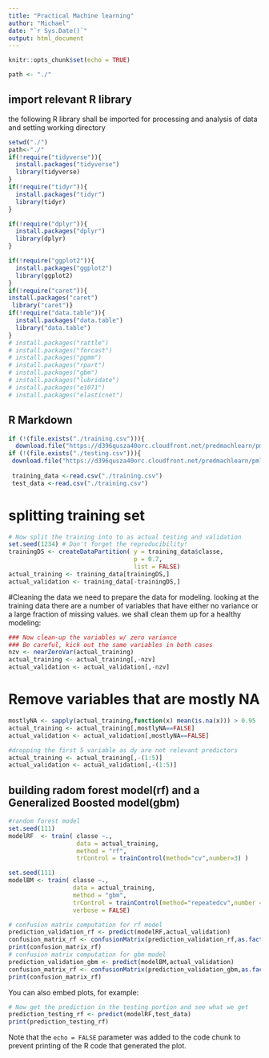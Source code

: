 ```yaml
---
title: "Practical Machine learning"
author: "Michael"
date: "`r Sys.Date()`"
output: html_document
---
```


```r
knitr::opts_chunk$set(echo = TRUE)

path <- "./"
```
## import relevant R library
the following R library shall be imported for processing and analysis of data and setting working directory

```r
setwd("./")
path<-"./"
if(!require("tidyverse")){
  install.packages("tidyverse")
  library(tidyverse)
}
if(!require("tidyr")){
  install.packages("tidyr")
  library(tidyr)
}

if(!require("dplyr")){
  install.packages("dplyr")
  library(dplyr)
}

if(!require("ggplot2")){
  install.packages("ggplot2")
  library(ggplot2)
}
if(!require("caret")){
install.packages("caret")
 library("caret")}
if(!require("data.table")){
  install.packages("data.table")
  library("data.table")
}
# install.packages("rattle")
# install.packages("forcast")
# install.packages("pgmm")
# install.packages("rpart")
# install.packages("gbm")
# install.packages("lubridate")
# install.packages("e1071")
# install.packages("elasticnet")
```
## R Markdown
```r
 
if (!(file.exists("./training.csv"))){
  download.file("https://d396qusza40orc.cloudfront.net/predmachlearn/pml-training.csv", destfile = paste(path, "training_data.csv", sep = "/"),method = "curl")}
if (!(file.exists("./testing.csv"))){
 download.file("https://d396qusza40orc.cloudfront.net/predmachlearn/pml-testing.csv", destfile = paste(path, "test_data.csv", sep = "/"),method = "curl")}
 
 training_data <-read.csv("./training.csv")
 test_data <-read.csv("./training.csv")
```

# splitting training set
```r
# Now split the training into to as actual testing and validation
set.seed(1234) # Don't forget the reproducibility!
trainingDS <- createDataPartition( y = training_data$classe,
                                   p = 0.7,
                                   list = FALSE)
actual_training <- training_data[trainingDS,]
actual_validation <- training_data[-trainingDS,]

```
#Cleaning the data
we need to prepare the data for modeling. looking at the training data  there are a number of variables that have either no variance or a large fraction of missing values. we shall clean them up for a healthy modeling:
```r
### Now clean-up the variables w/ zero variance
### Be careful, kick out the same variables in both cases
nzv <- nearZeroVar(actual_training)
actual_training <- actual_training[,-nzv]
actual_validation <- actual_validation[,-nzv]

```
# Remove variables that are mostly NA
```r
mostlyNA <- sapply(actual_training,function(x) mean(is.na(x))) > 0.95
actual_training <- actual_training[,mostlyNA==FALSE]
actual_validation <- actual_validation[,mostlyNA==FALSE]

#dropping the first 5 variable as dy are not relevant predictors
actual_training <- actual_training[,-(1:5)]
actual_validation <- actual_validation[,-(1:5)]
```

## building radom forest model(rf) and a Generalized Boosted model(gbm)
```r
#random forest model
set.seed(111)
modelRF  <- train( classe ~.,
                   data = actual_training,
                   method = "rf",
                   trControl = trainControl(method="cv",number=3) )

set.seed(111)
modelBM <- train( classe ~.,
                  data = actual_training,
                  method = "gbm",
                  trControl = trainControl(method="repeatedcv",number = 5,repeats = 1),
                  verbose = FALSE)

# confusion matrix computation for rf model
prediction_validation_rf <- predict(modelRF,actual_validation)
confusion_matrix_rf <- confusionMatrix(prediction_validation_rf,as.factor(actual_validation$classe))
print(confusion_matrix_rf)
# confusion matrix computation for gbm model
prediction_validation_gbm <- predict(modelBM,actual_validation)
confusion_matrix_rf <- confusionMatrix(prediction_validation_gbm,as.factor(actual_validation$classe))
print(confusion_matrix_rf)

```
You can also embed plots, for example:

```r
# Now get the prediction in the testing portion and see what we get
prediction_testing_rf <- predict(modelRF,test_data)
print(prediction_testing_rf)
```

Note that the `echo = FALSE` parameter was added to the code chunk to prevent printing of the R code that generated the plot.
